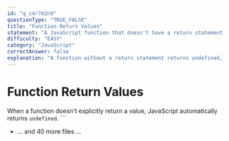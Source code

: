 ```yaml
---
id: "q_c4r7m2n9"
questionType: "TRUE_FALSE"
title: "Function Return Values"
statement: "A JavaScript function that doesn't have a return statement returns null."
difficulty: "EASY"
category: "JavaScript"
correctAnswer: false
explanation: "A function without a return statement returns undefined, not null."
---
```


# Function Return Values

When a function doesn't explicitly return a value, JavaScript automatically returns `undefined`.
\`\`\`

- ... and 40 more files ...
